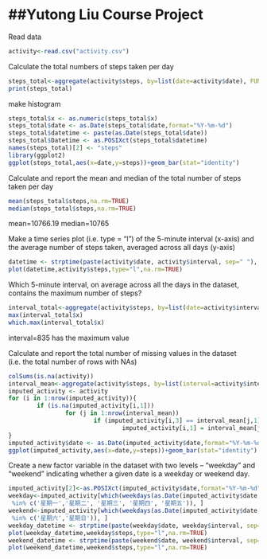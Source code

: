 ##Yutong Liu Course Project
=======================================

Read data
```r
activity<-read.csv("activity.csv")
```

Calculate the total numbers of steps taken per day
```r
steps_total<-aggregate(activity$steps, by=list(date=activity$date), FUN=sum)
print(steps_total)
```

make histogram
```r
steps_total$x <- as.numeric(steps_total$x)
steps_total$date <- as.Date(steps_total$date,format="%Y-%m-%d")
steps_total$datetime <- paste(as.Date(steps_total$date))
steps_total$Datetime <- as.POSIXct(steps_total$datetime)
names(steps_total)[2] <- "steps"
library(ggplot2)
ggplot(steps_total,aes(x=date,y=steps))+geom_bar(stat="identity")
```

Calculate and report the mean and median of the total number of steps taken per day
```r
mean(steps_total$steps,na.rm=TRUE)
median(steps_total$steps,na.rm=TRUE)
```
mean=10766.19
median=10765

Make a time series plot (i.e. \color{red}{\verb|type = "l"|}type = "l") of the 5-minute interval (x-axis) and the average number of steps taken, averaged across all days (y-axis)
```r
datetime <- strptime(paste(activity$date, activity$interval, sep=" "), "%Y-%m-%d %OS")
plot(datetime,activity$steps,type="l",na.rm=TRUE)
```

Which 5-minute interval, on average across all the days in the dataset, contains the maximum number of steps?
```r
interval_total<-aggregate(activity$steps, by=list(date=activity$interval), FUN=mean,na.rm=TRUE)
max(interval_total$x)
which.max(interval_total$x)
```
interval=835 has the maximum value

Calculate and report the total number of missing values in the dataset (i.e. the total number of rows with NAs)
```r
colSums(is.na(activity))
interval_mean<-aggregate(activity$steps, by=list(interval=activity$interval), FUN=mean,na.rm=TRUE)
imputed_activity <- activity
for (i in 1:nrow(imputed_activity)){
        if (is.na(imputed_activity[i,1]))
                for (j in 1:nrow(interval_mean))
                        if (imputed_activity[i,3] == interval_mean[j,1])
                                imputed_activity[i,1] = interval_mean[j,2]
}
imputed_activity$date <- as.Date(imputed_activity$date,format="%Y-%m-%d")
ggplot(imputed_activity,aes(x=date,y=steps))+geom_bar(stat="identity")
```

Create a new factor variable in the dataset with two levels – “weekday” and “weekend” indicating whether a given date is a weekday or weekend day.
```r
imputed_activity[2]<-as.POSIXct(imputed_activity$date,format="%Y-%m-%d")
weekday<-imputed_activity[which(weekdays(as.Date(imputed_activity$date, format = "%Y-%m-%d"))
 %in% c('星期一','星期二', '星期三', '星期四', '星期五')), ]
weekend<-imputed_activity[which(weekdays(as.Date(imputed_activity$date, format = "%Y-%m-%d"))
 %in% c('星期六','星期日')), ]
weekday_datetime <- strptime(paste(weekday$date, weekday$interval, sep=" "), "%Y-%m-%d %M")
plot(weekday_datetime,weekday$steps,type="l",na.rm=TRUE)
weekend_datetime <- strptime(paste(weekend$date, weekend$interval, sep=" "), "%Y-%m-%d %M")
plot(weekend_datetime,weekend$steps,type="l",na.rm=TRUE)
```
